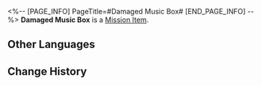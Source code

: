 <%-- [PAGE_INFO]
PageTitle=#Damaged Music Box#
[END_PAGE_INFO] --%>
{{Item Infobox
|id          = 140140
|image       = Item Damaged Music Box.png{{subst:void|<!--$UPLOAD:<<SpriteOutput/ItemFigures/140140.png>-<Item Damaged Music Box.png>-<Item Icons>>-->}}
|type        = Mission Item
|invCategory = Missions
|rarity      = 3
|effect      = 
|description = A small, handcrafted music box. Though kept under good care for many years, it has fallen into a state of disrepair.<br />The melody produced by the wooden box was somewhat unsettling, nonetheless, it was cherished by the two girls, who relied on each other like sisters.
}}
{{Description|''"Welcome... home...''"}}
'''Damaged Music Box''' is a [[Mission Item]].

==Other Languages==
{{Other Languages
|en   = Damaged Music Box
|zhs  = 损坏的八音盒
|zht  = 損壞的音樂盒
|ja   = 壊れたオルゴール
|ko   = 망가진 오르골
|es   = Caja de música estropeada
|fr   = Boîte à musique abîmée
|ru   = Сломанная музыкальная шкатулка
|th   = กล่องดนตรีที่พังเสียหาย
|vi   = Hộp Nhạc Hỏng
|de   = Beschädigte Spieluhr
|id   = Kotak Musik Rusak
|pt   = Caixinha de Música Danificada
}}

==Change History==
{{Change History|1.0}}